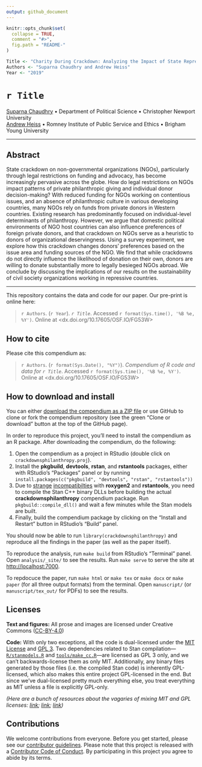 ```yaml
---
output: github_document
---
```


<!-- README.md is generated from README.Rmd. Please edit that file -->

```r
knitr::opts_chunk$set(
  collapse = TRUE,
  comment = "#>",
  fig.path = "README-"
)

Title <- "Charity During Crackdown: Analyzing the Impact of State Repression of NGOs on Philanthropy"
Authors <- "Suparna Chaudhry and Andrew Heiss"
Year <- "2019"
```

# `r Title`

[Suparna Chaudhry](http://www.suparnachaudhry.com/) • Department of Political Science • Christopher Newport University  
[Andrew Heiss](https://www.andrewheiss.com/) • Romney Institute of Public Service and Ethics • Brigham Young University

---

## Abstract

State crackdown on non-governmental organizations (NGOs), particularly through legal restrictions on funding and advocacy, has become increasingly pervasive across the globe. How do legal restrictions on NGOs impact patterns of private philanthropic giving and individual donor decision-making? With reduced funding for NGOs working on contentious issues, and an absence of philanthropic culture in various developing countries, many NGOs rely on funds from private donors in Western countries. Existing research has predominantly focused on individual-level determinants of philanthropy. However, we argue that domestic political environments of NGO host countries can also influence preferences of foreign private donors, and that crackdown on NGOs serve as a heuristic to donors of organizational deservingness. Using a survey experiment, we explore how this crackdown changes donors' preferences based on the issue area and funding sources of the NGO. We find that while crackdowns do not directly influence the likelihood of donation on their own, donors are willing to donate substantially more to legally besieged NGOs abroad. We conclude by discussing the implications of our results on the sustainability of civil society organizations working in repressive countries.

---

This repository contains the data and code for our paper. Our pre-print is online here:

> `r Authors`. (`r Year`). *`r Title`*. Accessed `r format(Sys.time(), '%B %e, %Y')`. Online at <dx.doi.org/10.17605/OSF.IO/FG53W>


## How to cite

Please cite this compendium as:

> `r Authors`. (`r format(Sys.Date(), "%Y")`). *Compendium of R code and data for `r Title`*. Accessed `r format(Sys.time(), '%B %e, %Y')`. Online at <dx.doi.org/10.17605/OSF.IO/FG53W>


## How to download and install

You can either [download the compendium as a ZIP file](/archive/master.zip) or use GitHub to clone or fork the compendium repository (see the green "Clone or download" button at the top of the GitHub page).

In order to reproduce this project, you'll need to install the compendium as an R package. After downloading the compendium, do the following:

1. Open the compendium as a project in RStudio (double click on `crackdownsphilanthropy.proj`).
2. Install the **pkgbuild**, **devtools**, **rstan**, and **rstantools** packages, either with RStudio's "Packages" panel or by running `install.packages(c("pkgbuild", "devtools", "rstan", "rstantools"))`
3. Due to [strange](https://github.com/stan-dev/rstantools/issues/52) [incompatibilties](https://github.com/klutometis/roxygen/issues/822#issuecomment-441425591) with **roxygen2** and **rstantools**, you need to compile the Stan C++ binary DLLs before building the actual **crackdownsphilanthropy** compendium package. Run `pkgbuild::compile_dll()` and wait a few minutes while the Stan models are built.
4. Finally, build the compendium package by clicking on the "Install and Restart" button in RStudio's "Build" panel.

You should now be able to run `library(crackdownsphilanthropy)` and reproduce all the findings in the paper (as well as the paper itself).

To reproduce the analysis, run `make build` from RStudio's "Terminal" panel. Open `analysis/_site/` to see the results. Run `make serve` to serve the site at <http://localhost:7000>.

To repdocuce the paper, run `make html` or `make tex` or `make docx` or `make paper` (for all three output formats) from the terminal. Open `manuscript/` (or `manuscript/tex_out/` for PDFs) to see the results.


## Licenses

**Text and figures:** All prose and images are licensed under Creative Commons ([CC-BY-4.0](http://creativecommons.org/licenses/by/4.0/))

**Code:** With only two exceptions, all the code is dual-licensed under the [MIT License](LICENSE.md) and [GPL 3](https://www.gnu.org/licenses/gpl-3.0.en.html). Two dependencies related to Stan compilation—[`R/stanmodels.R`](R/stanmodels.R) and [`tools/make_cc.R`](tools/make_cc.R)—are licensed as GPL 3 only, and we can't backwards-license them as only MIT. Additionally, any binary files generated by those files (i.e. the compiled Stan code) is inherently GPL-licensed, which also makes this entire project GPL-licensed in the end. But since we've dual-licensed pretty much everything else, you treat everything as MIT unless a file is explicitly GPL-only.

*(Here are a bunch of resources about the vagaries of mixing MIT and GPL licenses: [link](https://github.com/ropensci/unconf17/issues/32); [link](https://github.com/stan-dev/rstantools/issues/17); [link](https://opensource.stackexchange.com/questions/1640/if-im-using-a-gpl-3-library-in-my-project-can-i-license-my-project-under-mit-l))*


## Contributions

We welcome contributions from everyone. Before you get started, please see our [contributor guidelines](CONTRIBUTING.md). Please note that this project is released with a [Contributor Code of Conduct](CONDUCT.md). By participating in this project you agree to abide by its terms.
